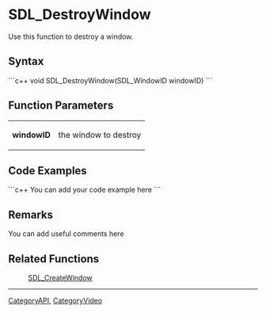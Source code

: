 <!-- pragma section-numbers off -->
<!-- pragma disable-camelcase -->

= SDL_DestroyWindow =
Use this function to destroy a window.


== Syntax ==
```c++
void SDL_DestroyWindow(SDL_WindowID windowID)
```

== Function Parameters ==
{|
|'''windowID'''
|the window to destroy
|}

== Code Examples ==
```c++
You can add your code example here
```

== Remarks ==
You can add useful comments here

== Related Functions ==
:[[SDL_CreateWindow]]

----
[[CategoryAPI]], [[CategoryVideo]]
